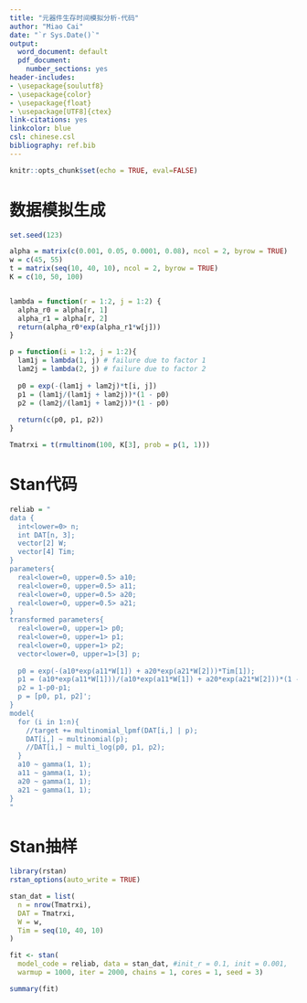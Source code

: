 ---
title: "元器件生存时间模拟分析-代码"
author: "Miao Cai"
date: "`r Sys.Date()`"
output:
  word_document: default
  pdf_document:
    number_sections: yes
header-includes:
- \usepackage{soulutf8}
- \usepackage{color}
- \usepackage{float}
- \usepackage[UTF8]{ctex}
link-citations: yes
linkcolor: blue
csl: chinese.csl
bibliography: ref.bib
---

```{r setup, include=FALSE}
knitr::opts_chunk$set(echo = TRUE, eval=FALSE)
```

# 数据模拟生成

```{r eval=FALSE}
set.seed(123)

alpha = matrix(c(0.001, 0.05, 0.0001, 0.08), ncol = 2, byrow = TRUE)
w = c(45, 55)
t = matrix(seq(10, 40, 10), ncol = 2, byrow = TRUE)
K = c(10, 50, 100)


lambda = function(r = 1:2, j = 1:2) {
  alpha_r0 = alpha[r, 1]
  alpha_r1 = alpha[r, 2]
  return(alpha_r0*exp(alpha_r1*w[j]))
}

p = function(i = 1:2, j = 1:2){
  lam1j = lambda(1, j) # failure due to factor 1
  lam2j = lambda(2, j) # failure due to factor 2
  
  p0 = exp(-(lam1j + lam2j)*t[i, j])
  p1 = (lam1j/(lam1j + lam2j))*(1 - p0)
  p2 = (lam2j/(lam1j + lam2j))*(1 - p0)
  
  return(c(p0, p1, p2))
}

Tmatrxi = t(rmultinom(100, K[3], prob = p(1, 1)))
```

# Stan代码

```{r eval=FALSE}
reliab = "
data {
  int<lower=0> n;
  int DAT[n, 3];
  vector[2] W;
  vector[4] Tim;
}
parameters{
  real<lower=0, upper=0.5> a10; 
  real<lower=0, upper=0.5> a11;
  real<lower=0, upper=0.5> a20; 
  real<lower=0, upper=0.5> a21;
}
transformed parameters{
  real<lower=0, upper=1> p0; 
  real<lower=0, upper=1> p1; 
  real<lower=0, upper=1> p2;
  vector<lower=0, upper=1>[3] p;
  
  p0 = exp(-(a10*exp(a11*W[1]) + a20*exp(a21*W[2]))*Tim[1]);
  p1 = (a10*exp(a11*W[1]))/(a10*exp(a11*W[1]) + a20*exp(a21*W[2]))*(1 - p0);
  p2 = 1-p0-p1;
  p = [p0, p1, p2]';
}
model{
  for (i in 1:n){
    //target += multinomial_lpmf(DAT[i,] | p);
    DAT[i,] ~ multinomial(p);
    //DAT[i,] ~ multi_log(p0, p1, p2);
  }
  a10 ~ gamma(1, 1);
  a11 ~ gamma(1, 1);
  a20 ~ gamma(1, 1);
  a21 ~ gamma(1, 1);
}
"
```

# Stan抽样

```{r}
library(rstan)
rstan_options(auto_write = TRUE)

stan_dat = list(
  n = nrow(Tmatrxi),
  DAT = Tmatrxi,
  W = w,
  Tim = seq(10, 40, 10)
)

fit <- stan(
  model_code = reliab, data = stan_dat, #init_r = 0.1, init = 0.001, 
  warmup = 1000, iter = 2000, chains = 1, cores = 1, seed = 3)

summary(fit)
```

